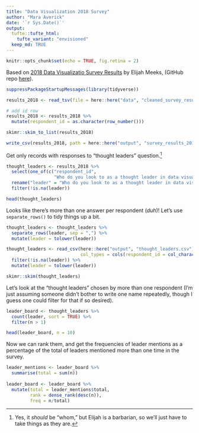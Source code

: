 ```yaml
---
title: "Data Visualization 2018 Survey"
author: "Mara Averick"
date: '`r Sys.Date()`'
output:
  tufte::tufte_html:
    tufte_variant: "envisioned"
  keep_md: TRUE
---
```


```r
knitr::opts_chunk$set(echo = TRUE, fig.retina = 2)
```

Based on [2018 Data Visualizatio Survey Results](https://medium.com/@Elijah_Meeks/2018-data-visualization-survey-results-26a90856476b) by Elijah Meeks, (GitHub repo [here](https://github.com/emeeks/data_visualization_survey)).

```r
suppressPackageStartupMessages(library(tidyverse))
```

```r
results_2018 <- read_tsv(file = here::here("data", "cleaned_survey_results_2018.tsv"))

# add id row
results_2018 <- results_2018 %>%
  mutate(respondent_id = as.character(row_number()))
```

```r
skimr::skim_to_list(results_2018)
```


```r
write_csv(results_2018, path = here::here("output", "survey_results_2018.csv"))
```

Get only records with responses to "thought leaders" question.[^whom]

```r
thought_leaders <- results_2018 %>%
  select(one_of(c("respondent_id", 
                  "Who do you look to as a thought leader in data visualization?"))) %>%
  rename("leader" = "Who do you look to as a thought leader in data visualization?") %>%
  filter(!is.na(leader))

head(thought_leaders)
```

Looks like there's more than one answer per respondent (_duh_)! Let's use `separate_rows()` to tidy things up a bit.

```r
thought_leaders <- thought_leaders %>%
  separate_rows(leader, sep = ",") %>%
  mutate(leader = tolower(leader))
```

```r
thought_leaders <- read_csv(here::here("output", "thought_leaders.csv"),
                            col_types = cols(respondent_id = col_character())) %>%
  filter(!is.na(leader)) %>%
  mutate(leader = tolower(leader))
```

```r
skimr::skim(thought_leaders)
```

Let's look at the "thought leaders" chosen by more than one respondent (I'm just assuming someone didn't bother to write one name repeatedly, though I guess one could filter for that if so desired).

```r
leader_board <- thought_leaders %>%
  count(leader, sort = TRUE) %>%
  filter(n > 1)

head(leader_board, n = 10)
```

Now we can rank them, and get the frequencies of leader mentions as a percentage of the total of leaders mentioned more than one time in the survey.

```r
leader_mentions <- leader_board %>%
  summarise(total = sum(n))
  
leader_board <- leader_board %>%
  mutate(total = leader_mentions$total,
         rank = dense_rank(desc(n)),
         freq = n/total)
```

[^whom]: Yes, it _should_ be "whom," but Elijah is a barbarian, so we'll just have to take things as they are.
